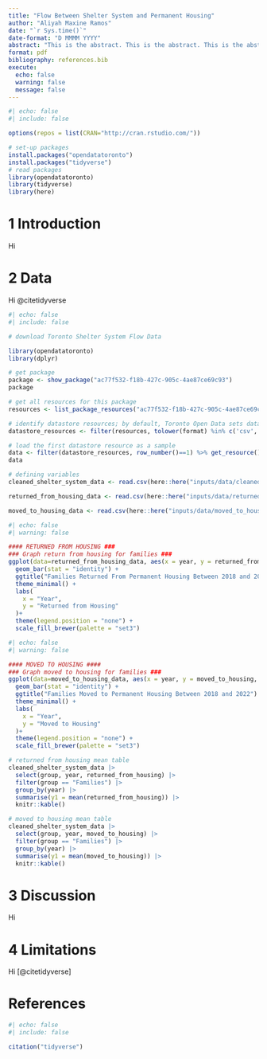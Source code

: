 ```yaml
---
title: "Flow Between Shelter System and Permanent Housing"
author: "Aliyah Maxine Ramos"
date: "`r Sys.time()`"
date-format: "D MMMM YYYY"
abstract: "This is the abstract. This is the abstract. This is the abstract."
format: pdf
bibliography: references.bib
execute:
  echo: false
  warning: false
  message: false
---
```


```r
#| echo: false
#| include: false

options(repos = list(CRAN="http://cran.rstudio.com/"))

# set-up packages
install.packages("opendatatoronto")
install.packages("tidyverse")
# read packages
library(opendatatoronto)
library(tidyverse)
library(here)
```

# 1 Introduction

Hi

# 2 Data

Hi @citetidyverse

```r
#| echo: false
#| include: false

# download Toronto Shelter System Flow Data

library(opendatatoronto)
library(dplyr)

# get package
package <- show_package("ac77f532-f18b-427c-905c-4ae87ce69c93")
package

# get all resources for this package
resources <- list_package_resources("ac77f532-f18b-427c-905c-4ae87ce69c93")

# identify datastore resources; by default, Toronto Open Data sets datastore resource format to CSV for non-geospatial and GeoJSON for geospatial resources
datastore_resources <- filter(resources, tolower(format) %in% c('csv', 'geojson'))

# load the first datastore resource as a sample
data <- filter(datastore_resources, row_number()==1) %>% get_resource()
data
```

```r
# defining variables
cleaned_shelter_system_data <- read.csv(here::here("inputs/data/cleaned_shelter_system_data.csv"))

returned_from_housing_data <- read.csv(here::here("inputs/data/returned_from_housing_data.csv"))

moved_to_housing_data <- read.csv(here::here("inputs/data/moved_to_housing_data.csv"))
```


```r
#| echo: false
#| warning: false

#### RETURNED FROM HOUSING ###
### Graph return from housing for families ###
ggplot(data=returned_from_housing_data, aes(x = year, y = returned_from_housing, fill = factor(year))) +
  geom_bar(stat = "identity") +
  ggtitle("Families Returned From Permanent Housing Between 2018 and 2022") +
  theme_minimal() +
  labs(
    x = "Year",
    y = "Returned from Housing"
  )+
  theme(legend.position = "none") +
  scale_fill_brewer(palette = "set3")
```

```r
#| echo: false
#| warning: false

#### MOVED TO HOUSING ####
### Graph moved to housing for families ###
ggplot(data=moved_to_housing_data, aes(x = year, y = moved_to_housing, fill = factor(year))) +
  geom_bar(stat = "identity") +
  ggtitle("Families Moved to Permanent Housing Between 2018 and 2022") +
  theme_minimal() +
  labs(
    x = "Year",
    y = "Moved to Housing"
  )+
  theme(legend.position = "none") +
  scale_fill_brewer(palette = "set3")
```

```r
# returned from housing mean table
cleaned_shelter_system_data |>
  select(group, year, returned_from_housing) |>
  filter(group == "Families") |>
  group_by(year) |>
  summarise(y1 = mean(returned_from_housing)) |>
  knitr::kable()
```

```r
# moved to housing mean table
cleaned_shelter_system_data |>
  select(group, year, moved_to_housing) |>
  filter(group == "Families") |>
  group_by(year) |>
  summarise(y1 = mean(moved_to_housing)) |>
  knitr::kable()
```


# 3 Discussion

Hi

# 4 Limitations

Hi [@citetidyverse]

\newpage

# References

```r
#| echo: false
#| include: false

citation("tidyverse")
```
